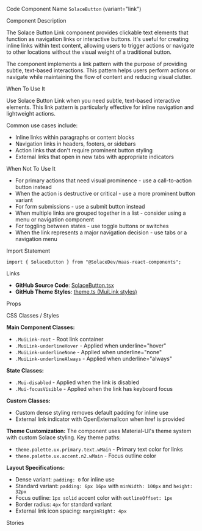 
<Meta of={SolaceButtonStories} />

<Title>Solace Button Link</Title>

<Description of={SolaceButtonStories} />

<Subtitle>Code Component Name</Subtitle>
`SolaceButton` (variant="link")

<Subtitle>Component Description</Subtitle>

The Solace Button Link component provides clickable text elements that function as navigation links or interactive buttons. It's useful for creating inline links within text content, allowing users to trigger actions or navigate to other locations without the visual weight of a traditional button.

The component implements a link pattern with the purpose of providing subtle, text-based interactions. This pattern helps users perform actions or navigate while maintaining the flow of content and reducing visual clutter.

<Subtitle>When To Use It</Subtitle>

Use Solace Button Link when you need subtle, text-based interactive elements. This link pattern is particularly effective for inline navigation and lightweight actions.

Common use cases include:

- Inline links within paragraphs or content blocks
- Navigation links in headers, footers, or sidebars
- Action links that don't require prominent button styling
- External links that open in new tabs with appropriate indicators

<Subtitle>When Not To Use It</Subtitle>

- For primary actions that need visual prominence - use a call-to-action button instead
- When the action is destructive or critical - use a more prominent button variant
- For form submissions - use a submit button instead
- When multiple links are grouped together in a list - consider using a menu or navigation component
- For toggling between states - use toggle buttons or switches
- When the link represents a major navigation decision - use tabs or a navigation menu

<Subtitle>Import Statement</Subtitle>

```tsx
import { SolaceButton } from "@SolaceDev/maas-react-components";
```

<Subtitle>Links</Subtitle>

- **GitHub Source Code**: [SolaceButton.tsx](https://github.com/SolaceDev/maas-react-components/blob/main/src/components/form/SolaceButton.tsx)
- **GitHub Theme Styles**: <a href="https://github.com/SolaceDev/maas-react-components/blob/main/src/resources/theme.ts#:~:text=MuiLink" target="_blank">theme.ts (MuiLink styles)</a>

<Subtitle>Props</Subtitle>

<ArgTypes of={SolaceButtonStories} />

<Subtitle>CSS Classes / Styles</Subtitle>

**Main Component Classes:**

- `.MuiLink-root` - Root link container
- `.MuiLink-underlineHover` - Applied when underline="hover"
- `.MuiLink-underlineNone` - Applied when underline="none"
- `.MuiLink-underlineAlways` - Applied when underline="always"

**State Classes:**

- `.Mui-disabled` - Applied when the link is disabled
- `.Mui-focusVisible` - Applied when the link has keyboard focus

**Custom Classes:**

- Custom dense styling removes default padding for inline use
- External link indicator with OpenExternalIcon when href is provided

**Theme Customization:**
The component uses Material-UI's theme system with custom Solace styling. Key theme paths:

- `theme.palette.ux.primary.text.wMain` - Primary text color for links
- `theme.palette.ux.accent.n2.wMain` - Focus outline color

**Layout Specifications:**

- Dense variant: `padding: 0` for inline use
- Standard variant: `padding: 6px 16px` with `minWidth: 100px` and `height: 32px`
- Focus outline: `1px solid` accent color with `outlineOffset: 1px`
- Border radius: `4px` for standard variant
- External link icon spacing: `marginRight: 4px`

<Subtitle>Stories</Subtitle>

<CustomStories />
